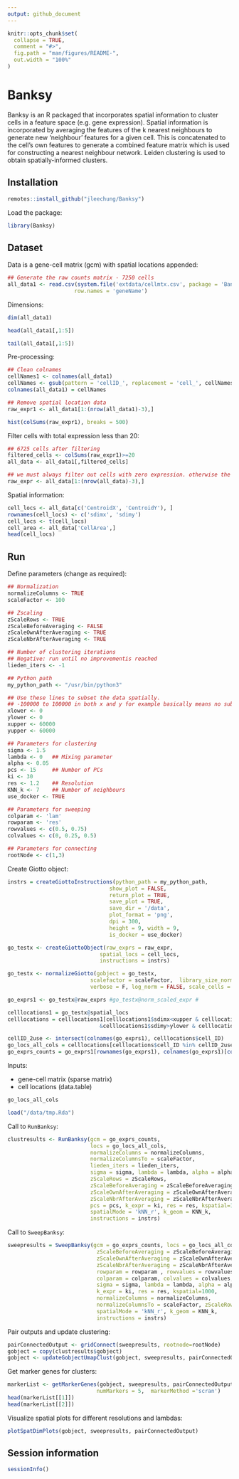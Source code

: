 ```yaml
---
output: github_document
---
```


<!-- README.md is generated from README.Rmd. Please edit that file -->

```r
knitr::opts_chunk$set(
  collapse = TRUE,
  comment = "#>",
  fig.path = "man/figures/README-",
  out.width = "100%"
)
```
# Banksy

<!-- badges: start -->
<!-- badges: end -->

Banksy is an R packaged that incorporates spatial information to cluster cells 
in a feature space (e.g. gene expression). Spatial information is incorporated 
by averaging the features of the k nearest neighbours to generate new 
'neighbour' features for a given cell. This is concatenated to the cell's own 
features to generate a combined feature matrix which is used for constructing a 
nearest neighbour network. Leiden clustering is used to obtain spatially-informed
clusters.

## Installation

```r
remotes::install_github("jleechung/Banksy")
```

Load the package:
```r
library(Banksy)
```

## Dataset

Data is a gene-cell matrix (gcm) with spatial locations appended:
```r
## Generate the raw counts matrix - 7250 cells
all_data1 <- read.csv(system.file('extdata/cellmtx.csv', package = 'Banksy'), 
                     row.names = 'geneName')
``` 
 
Dimensions:
```r
dim(all_data1)
``` 

```r
head(all_data1[,1:5])
``` 

```r
tail(all_data1[,1:5])
``` 

Pre-processing:
```r
## Clean colnames
cellNames1 <- colnames(all_data1)
cellNames <- gsub(pattern = 'cellID_', replacement = 'cell_', cellNames1)
colnames(all_data1) = cellNames

## Remove spatial location data
raw_expr1 <- all_data1[1:(nrow(all_data1)-3),]

hist(colSums(raw_expr1), breaks = 500)
``` 

Filter cells with total expression less than 20:
```r
## 6725 cells after filtering
filtered_cells <- colSums(raw_expr1)>=20
all_data <- all_data1[,filtered_cells]

## we must always filter out cells with zero expression. otherwise the normalization gives NaNs
raw_expr <- all_data[1:(nrow(all_data)-3),]
```

Spatial information:
```r
cell_locs <- all_data[c('CentroidX', 'CentroidY'), ]
rownames(cell_locs) <- c('sdimx', 'sdimy')
cell_locs <- t(cell_locs)
cell_area <- all_data['CellArea',]
head(cell_locs)
``` 

## Run

Define parameters (change as required): 
```r
## Normalization
normalizeColumns <- TRUE
scaleFactor <- 100

## Zscaling
zScaleRows <- TRUE
zScaleBeforeAveraging <- FALSE
zScaleOwnAfterAveraging <- TRUE
zScaleNbrAfterAveraging <- TRUE

## Number of clustering iterations 
## Negative: run until no improvementis reached
lieden_iters <- -1

## Python path
my_python_path <- "/usr/bin/python3"

## Use these lines to subset the data spatially.
## -100000 to 100000 in both x and y for example basically means no subsetting
xlower <- 0
ylower <- 0
xupper <- 60000
yupper <- 60000

## Parameters for clustering
sigma <- 1.5
lambda <- 0   ## Mixing parameter
alpha <- 0.05
pcs <- 15     ## Number of PCs
ki <- 30  
res <- 1.2    ## Resolution
KNN_k <- 7    ## Number of neighbours
use_docker <- TRUE

## Parameters for sweeping
colparam <- 'lam'
rowparam <- 'res'
rowvalues <- c(0.5, 0.75)
colvalues <- c(0, 0.25, 0.5)

## Parameters for connecting
rootNode <- c(1,3)
```

Create Giotto object:
```r
instrs = createGiottoInstructions(python_path = my_python_path,
                                show_plot = FALSE,
                                return_plot = TRUE,
                                save_plot = TRUE,
                                save_dir = '/data',
                                plot_format = 'png',
                                dpi = 300,
                                height = 9, width = 9,
                                is_docker = use_docker)

go_testx <- createGiottoObject(raw_exprs = raw_expr,
                             spatial_locs = cell_locs,
                             instructions = instrs)

go_testx <- normalizeGiotto(gobject = go_testx,
                          scalefactor = scaleFactor,  library_size_norm = FALSE,
                          verbose = F, log_norm = FALSE, scale_cells = FALSE, scale_genes = FALSE)

go_exprs1 <- go_testx@raw_exprs #go_testx@norm_scaled_expr #

celllocations1 = go_testx@spatial_locs
celllocations = celllocations1[celllocations1$sdimx<xupper & celllocations1$sdimx>xlower
                             &celllocations1$sdimy>ylower & celllocations1$sdimy<yupper,]

cellID_2use <- intersect(colnames(go_exprs1), celllocations$cell_ID)
go_locs_all_cols = celllocations[celllocations$cell_ID %in% cellID_2use,]
go_exprs_counts = go_exprs1[rownames(go_exprs1), colnames(go_exprs1)[colnames(go_exprs1) %in% cellID_2use]]
```

Inputs:  

- gene-cell matrix (sparse matrix)    
- cell locations (data.table)  
```r
go_locs_all_cols
```

```r
load("/data/tmp.Rda")
```

Call to `RunBanksy`:
```r
clustresults <- RunBanksy(gcm = go_exprs_counts,
                          locs = go_locs_all_cols,
                          normalizeColumns = normalizeColumns,
                          normalizeColumnsTo = scaleFactor,
                          lieden_iters = lieden_iters,
                          sigma = sigma, lambda = lambda, alpha = alpha,
                          zScaleRows = zScaleRows,
                          zScaleBeforeAveraging = zScaleBeforeAveraging,
                          zScaleOwnAfterAveraging = zScaleOwnAfterAveraging,
                          zScaleNbrAfterAveraging = zScaleNbrAfterAveraging,
                          pcs = pcs, k_expr = ki, res = res, kspatial=1000,
                          spatialMode = 'kNN_r', k_geom = KNN_k,
                          instructions = instrs)
```

Call to `SweepBanksy`:
```r
sweepresults = SweepBanksy(gcm = go_exprs_counts, locs = go_locs_all_cols, lieden_iters=lieden_iters,
                            zScaleBeforeAveraging = zScaleBeforeAveraging,
                            zScaleOwnAfterAveraging = zScaleOwnAfterAveraging,
                            zScaleNbrAfterAveraging = zScaleNbrAfterAveraging,
                            rowparam = rowparam , rowvalues = rowvalues,
                            colparam = colparam, colvalues = colvalues,
                            sigma = sigma, lambda = lambda, alpha = alpha, pcs = pcs,
                            k_expr = ki, res = res, kspatial=1000,
                            normalizeColumns = normalizeColumns,
                            normalizeColumnsTo = scaleFactor, zScaleRows = zScaleRows,
                            spatialMode = 'kNN_r', k_geom = KNN_k,
                            instructions = instrs)
``` 

Pair outputs and update clustering:
```r
pairConnectedOutput <- gridConnect(sweepresults, rootnode=rootNode)
gobject = copy(clustresults$gobject)
gobject <- updateGobjectUmapClust(gobject, sweepresults, pairConnectedOutput)
```

Get marker genes for clusters:
```r
markerList <- getMarkerGenes(gobject, sweepresults, pairConnectedOutput, #expression_values = 'scaled',
                            numMarkers = 5,  markerMethod ='scran')
head(markerList[[1]])
head(markerList[[2]])
```

Visualize spatial plots for different resolutions and lambdas:
```r
plotSpatDimPlots(gobject, sweepresults, pairConnectedOutput)
```

## Session information
```r
sessionInfo()
``` 
